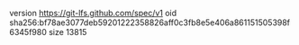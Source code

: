 version https://git-lfs.github.com/spec/v1
oid sha256:bf78ae3077deb59201222358826aff0c3fb8e5e406a861151505398f6345f980
size 13815
